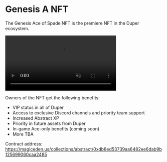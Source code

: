 # Genesis A NFT

The Genesis Ace of Spade NFT is the premiere NFT in the Duper ecosystem.

<div style={{ display: 'flex', justifyContent: 'center', marginTop: '1rem' }}>
  <video width="70%" controls autoPlay muted loop>
    <source src="/Genesis-Ace-video.mp4" type="video/mp4" />
    Your browser does not support the video tag.
  </video>
</div>

Owners of the NFT get the following benefits:

- VIP status in all of Duper
- Access to exclusive Discord channels and priority team support
- Increased Abstract XP
- Priority in future assets from Duper
- In-game Ace-only benefits (coming soon)
- More TBA

Contract address: https://magiceden.us/collections/abstract/0xdb8ed53739aa6482ee6dab9b125699060caa2485